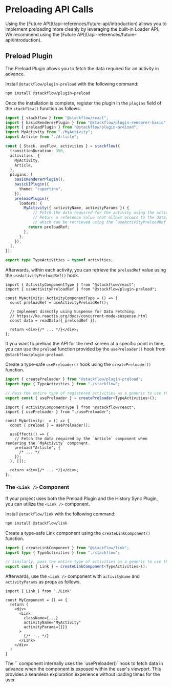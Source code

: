 
# Preloading API Calls

<Callout type="info" emoji="💡">
  Using the [Future API](/api-references/future-api/introduction) allows you to implement preloading more cleanly by leveraging the built-in Loader API. We recommend using the [Future API](/api-references/future-api/introduction).
</Callout>

## Preload Plugin

The Preload Plugin allows you to fetch the data required for an activity in advance.

Install `@stackflow/plugin-preload` with the following command:

```bash npm2yarn copy
npm install @stackflow/plugin-preload
```

Once the installation is complete, register the plugin in the `plugins` field of the `stackflow()` function as follows.

```typescript showLineNumbers filename="stackflow.ts" copy
import { stackflow } from "@stackflow/react";
import { basicRendererPlugin } from "@stackflow/plugin-renderer-basic";
import { preloadPlugin } from "@stackflow/plugin-preload";
import MyActivity from "./MyActivity";
import Article from "./Article";

const { Stack, useFlow, activities } = stackflow({
  transitionDuration: 350,
  activities: {
    MyActivity,
    Article,
  },
  plugins: [
    basicRendererPlugin(),
    basicUIPlugin({
      theme: "cupertino",
    }),
    preloadPlugin({
      loaders: {
        MyActivity({ activityName, activityParams }) {
            // Fetch the data required for the activity using the activity name and parameters.
            // Return a reference value that allows access to the data,
            // which can be retrieved using the `useActivityPreloadRef` hook.
          return preloadRef;
        },
      },
    }),
  ],
});

export type TypeActivities = typeof activities;
```

Afterwards, within each activity, you can retrieve the `preloadRef` value using the `useActivityPreloadRef()` hook.

```tsx showLineNumbers filename="MyActivity.ts" copy
import { ActivityComponentType } from "@stackflow/react";
import { useActivityPreloadRef } from "@stackflow/plugin-preload";

const MyActivity: ActivityComponentType = () => {
  const preloadRef = useActivityPreloadRef();

  // Implement directly using Suspense for Data Fetching.
  // https://ko.reactjs.org/docs/concurrent-mode-suspense.html
  const data = readData({ preloadRef });

  return <div>{/* ... */}</div>;
};
```

If you want to preload the API for the next screen at a specific point in time, you can use the `preload` function provided by the `usePreloader()` hook from `@stackflow/plugin-preload`.

Create a type-safe `usePreloader()` hook using the `createPreloader()` function.

```typescript showLineNumbers filename="usePreloader.ts" copy
import { createPreloader } from "@stackflow/plugin-preload";
import type { TypeActivities } from "./stackflow";

// Pass the entire type of registered activities as a generic to use the usePreloader() hook in a type-safe manner
export const { usePreloader } = createPreloader<TypeActivities>();
```

```tsx showLineNumbers filename="MyActivity.ts" copy
import { ActivityComponentType } from "@stackflow/react";
import { usePreloader } from "./usePreloader";

const MyActivity:  = () => {
  const { preload } = usePreloader();

  useEffect(() => {
    // Fetch the data required by the `Article` component when rendering the `MyActivity` component.
    preload("Article", {
      /* ... */
    });
  }, []);

  return <div>{/* ... */}</div>;
};
```

### The `<Link />` Component

If your project uses both the Preload Plugin and the History Sync Plugin, you can utilize the `<Link />` component.

Install `@stackflow/link` with the following command:

```bash npm2yarn copy
npm install @stackflow/link
```

Create a type-safe Link component using the `createLinkComponent()` function.

```typescript showLineNumbers filename="Link.ts" copy
import { createLinkComponent } from "@stackflow/link";
import type { TypeActivities } from "./stackflow";

// Similarly, pass the entire type of activities as a generic to use the <Link /> component in a type-safe manner
export const { Link } = createLinkComponent<TypeActivities>();
```

Afterwards, use the `<Link />` component with `activityName` and `activityParams` as props as follows.

```tsx showLineNumbers filename="MyComponent.tsx" copy
import { Link } from './Link'

const MyComponent = () => {
  return (
    <div>
      <Link
        className={...}
        activityName="MyActivity"
        activityParams={{}}
      >
        {/* ... */}
      </Link>
    </div>
  )
}
```

<Callout emoji="⚡️">
  The `<Link />` component internally uses the `usePreloader()` hook to fetch data in advance when the component is exposed within the user's viewport. This provides a seamless exploration experience without loading times for the user.
</Callout>
